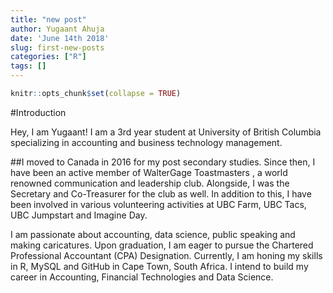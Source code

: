 ```yaml
---
title: "new post"
author: Yugaant Ahuja
date: 'June 14th 2018'
slug: first-new-posts
categories: ["R"]
tags: []
---
```

```r
knitr::opts_chunk$set(collapse = TRUE)
```

#Introduction

Hey, I am Yugaant! I am a 3rd year student at University of British Columbia specializing in accounting and business technology management.

##I moved to Canada in 2016 for my post secondary studies. Since then, I have been an active member of WalterGage Toastmasters , a world renowned communication and leadership club. Alongside, I was the Secretary and Co-Treasurer for the club as well. In addition to this, I have been involved in various volunteering activities at UBC Farm, UBC Tacs, UBC Jumpstart and Imagine Day.

I am passionate about accounting, data science, public speaking and making caricatures. Upon graduation, I am eager to pursue the Chartered Professional Accountant (CPA) Designation. 
Currently, I am honing my skills in R, MySQL and GitHub in Cape Town, South Africa. I intend to build my career in Accounting, Financial Technologies and Data Science.



